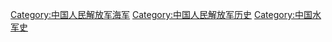 [[Category:中国人民解放军海军|Category:中国人民解放军海军]]
[[Category:中国人民解放军历史|Category:中国人民解放军历史]]
[[Category:中国水军史|Category:中国水军史]]